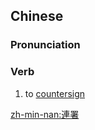 {{also|连署}}
==Chinese==
{{zh-forms|s=连署}}

===Pronunciation===
{{zh-pron
|m=liánshǔ
|mn=liân-sū
|cat=v
}}

===Verb===
{{zh-verb}}
# to [[countersign]]

[[zh-min-nan:連署]]